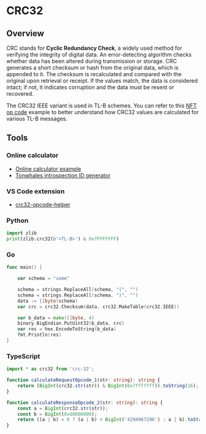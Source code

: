 
# CRC32

## Overview

CRC stands for **Cyclic Redundancy Check**, a widely used method for verifying the integrity of digital data. An error-detecting algorithm checks whether data has been altered during transmission or storage. CRC generates a short checksum or hash from the original data, which is appended to it. The checksum is recalculated and compared with the original upon retrieval or receipt. If the values match, the data is considered intact; if not, it indicates corruption and the data must be resent or recovered.

The CRC32 IEEE variant is used in TL-B schemes. You can refer to this [NFT op code](https://github.com/ton-blockchain/TEPs/blob/master/text/0062-nft-standard.md#tl-b-schema) example to better understand how CRC32 values are calculated for various TL-B messages.

## Tools

### Online calculator

- [Online calculator example](https://emn178.github.io/online-tools/crc32.html)
- [Tonwhales introspection ID generator](https://tonwhales.com/tools/introspection-id)

### VS Code extension

- [crc32-opcode-helper](https://marketplace.visualstudio.com/items?itemName=Gusarich.crc32-opcode-helper)

### Python

```python
import zlib
print(zlib.crc32(b'<TL-B>') & 0x7FFFFFFF)
```

### Go

```go
func main() {

	var schema = "some"

	schema = strings.ReplaceAll(schema, "(", "")
	schema = strings.ReplaceAll(schema, ")", "")
	data := []byte(schema)
	var crc = crc32.Checksum(data, crc32.MakeTable(crc32.IEEE))

	var b_data = make([]byte, 4)
	binary.BigEndian.PutUint32(b_data, crc)
	var res = hex.EncodeToString(b_data)
	fmt.Println(res)
}
```

### TypeScript

```typescript
import * as crc32 from 'crc-32';

function calculateRequestOpcode_1(str: string): string {
    return (BigInt(crc32.str(str)) & BigInt(0x7fffffff)).toString(16);
}

function calculateResponseOpcode_2(str: string): string {
    const a = BigInt(crc32.str(str));
    const b = BigInt(0x80000000);
    return ((a | b) < 0 ? (a | b) + BigInt('4294967296') : a | b).toString(16);
}
```

<Feedback />

